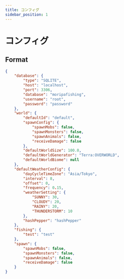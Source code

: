 ```yaml
---
title: コンフィグ
sidebar_position: 1
---
```


# コンフィグ

## Format

```json title="plugins/MoripaFishing/config.yml"
{
    "database": {
        "type": "SQLITE",
        "host": "localhost",
        "port": 3306,
        "database": "moripafishing",
        "username": "root",
        "password": "password"
    },
    "world": {
        "defaultId": "default",
        "spawnConfig": {
            "spawnMobs": false,
            "spawnMonsters": false,
            "spawnAnimals": false,
            "receiveDamage": false
        },
        "defaultWorldSize": 100.0,
        "defaultWorldGenerator": "Terra:OVERWORLD",
        "defaultWorldBiome": null
    },
    "defaultWeatherConfig": {
        "dayCycleTimeZone": "Asia/Tokyo",
        "interval": 8,
        "offset": 0,
        "frequency": 0.15,
        "weatherSetting": {
            "SUNNY": 30,
            "CLOUDY": 20,
            "RAINY": 20,
            "THUNDERSTORM": 10
        },
        "hashPepper": "hashPepper"
    },
    "fishing": {
        "test": "test"
    },
    "spawn": {
        "spawnMobs": false,
        "spawnMonsters": false,
        "spawnAnimals": false,
        "receiveDamage": false
    }
}
```
